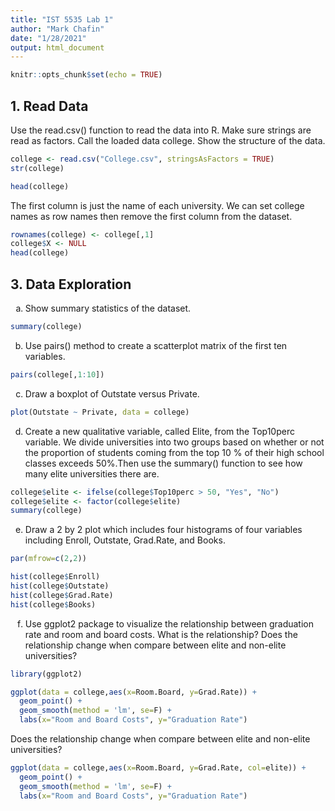 ---
title: "IST 5535 Lab 1"
author: "Mark Chafin"
date: "1/28/2021"
output: html_document
---

```{r setup, include=FALSE}
knitr::opts_chunk$set(echo = TRUE)
```

## 1. Read Data

Use the read.csv() function to read the data into R. Make sure strings are read as factors. Call the loaded data college. Show the structure of the data.

```{r}
college <- read.csv("College.csv", stringsAsFactors = TRUE)
str(college)
```
```{r}
head(college)
```
The first column is just the name of each university. We can set college names as row names then remove the first column from the dataset.

```{r}
rownames(college) <- college[,1]
college$X <- NULL
head(college)

```
## 3.	Data Exploration
a.	Show summary statistics of the dataset.
```{r}
summary(college)
```

b.	Use pairs() method to create a scatterplot matrix of the first ten variables.
```{r}
pairs(college[,1:10])
```


c.	Draw a boxplot of Outstate versus Private. 
```{r}
plot(Outstate ~ Private, data = college)
```


d.	Create a new qualitative variable, called Elite, from the Top10perc variable. We divide universities into two groups based on whether or not the proportion of students coming from the top 10 % of their high school classes exceeds 50%.Then use the summary() function to see how many elite universities there are.

```{r}
college$elite <- ifelse(college$Top10perc > 50, "Yes", "No")
college$elite <- factor(college$elite)
summary(college)
```


e.	Draw a 2 by 2 plot which includes four histograms of four variables including Enroll, Outstate, Grad.Rate, and Books.
```{r}
par(mfrow=c(2,2))

hist(college$Enroll)
hist(college$Outstate)
hist(college$Grad.Rate)
hist(college$Books)
```


f.	Use ggplot2 package to visualize the relationship between graduation rate and room and board costs. What is the relationship? Does the relationship change when compare between elite and non-elite universities?

```{r}
library(ggplot2)

ggplot(data = college,aes(x=Room.Board, y=Grad.Rate)) +
  geom_point() +
  geom_smooth(method = 'lm', se=F) +
  labs(x="Room and Board Costs", y="Graduation Rate")


```

Does the relationship change when compare between elite and non-elite universities?

```{r}
ggplot(data = college,aes(x=Room.Board, y=Grad.Rate, col=elite)) +
  geom_point() +
  geom_smooth(method = 'lm', se=F) +
  labs(x="Room and Board Costs", y="Graduation Rate")
```




